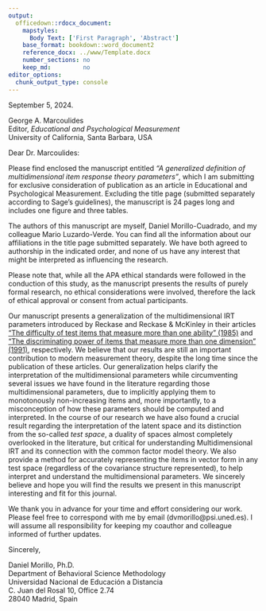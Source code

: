 ```yaml
---
output:
  officedown::rdocx_document:
    mapstyles:
      Body Text: ['First Paragraph', 'Abstract']
    base_format: bookdown::word_document2
    reference_docx: ../www/Template.docx
    number_sections: no
    keep_md:         no
editor_options: 
  chunk_output_type: console
---
```


September 5, 2024.

George A. Marcoulides \
Editor, *Educational and Psychological Measurement* \
University of California, Santa Barbara, USA

Dear Dr. Marcoulides:

Please find enclosed the manuscript entitled
*"A generalized definition of multidimensional item response theory
parameters"*,
which I am submitting for exclusive consideration of publication as an article
in Educational and Psychological Measurement.
Excluding the title page
(submitted separately according to Sage's guidelines),
the manuscript is 24 pages long and includes one figure and three tables.

The authors of this manuscript are myself, Daniel Morillo-Cuadrado,
and my colleague Mario Luzardo-Verde.
You can find all the information about our affiliations in
the title page submitted separately.
We have both agreed to authorship in the indicated order, and
none of us have any interest that might be interpreted
as influencing the research.

Please note that, while all the APA ethical standards were followed in
the conduction of this study, as
the manuscript presents the results of purely formal research,
no ethical considerations were involved,
therefore the lack of ethical approval or consent from actual participants.

Our manuscript presents a generalization of the multidimensional IRT parameters
introduced by Reckase and Reckase & McKinley in their articles
["The difficulty of test items that measure more than one ability" (1985)][1]
and
["The discriminating power of items that measure more than one dimension"
(1991)][2],
respectively.
We believe that our results are still
an important contribution to modern measurement theory,
despite the long time since the publication of these articles.
Our generalization helps clarify the interpretation of
the multidimensional parameters while circumventing several issues
we have found in the literature regarding those multidimensional parameters,
due to implicitly applying them to monotonously non-increasing items and,
more importantly,
to a misconception of how these parameters should be computed and interpreted.
In the course of our research we have also found a crucial result regarding
the interpretation of the latent space and
its distinction from the so-called *test space*,
a duality of spaces almost completely overlooked in the literature,
but critical for understanding Multidimensional IRT and its connection with
the common factor model theory.
We also provide a method for accurately representing the items in vector form
in any test space (regardless of the covariance structure represented),
to help interpret and understand the multidimensional parameters.
We sincerely believe and hope you will find
the results we present in this manuscript interesting and fit for this journal.

[1]: https://doi.org/10.1177/014662168500900409

[2]: https://doi.org/10.1177/014662169101500407

We thank you in advance for your time and effort considering our work.
Please feel free to correspond with me by email (dvmorillo@psi.uned.es).
I will assume all responsibility for keeping
my coauthor and colleague informed of further updates.

Sincerely,

Daniel Morillo, Ph.D.\
Department of Behavioral Science Methodology \
Universidad Nacional de Educación a Distancia \
C. Juan del Rosal 10, Office 2.74 \
28040 Madrid, Spain
